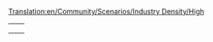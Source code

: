 [[Translation:en/Community/Scenarios/Industry Density/High]]
{{en/Community/Scenarios/Scenarios by quantity of industries}}

{|
|-

|style="border:none;background:white"|
{{en/Chatham Islands}}

|style="border:none;background:white"|
{{en/Europe}}

|-
|style="border:none;background:white"|
{{en/United Kingdom}}

|style="border:none;background:white"|
{{en/Lakes}}

|-
|style="border:none;background:white"|

|}